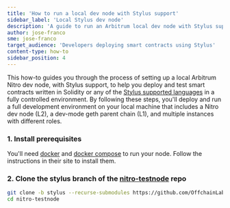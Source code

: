 ```yaml
---
title: 'How to run a local dev node with Stylus support'
sidebar_label: 'Local Stylus dev node'
description: 'A guide to run an Arbitrum local dev node with Stylus support on your local machine'
author: jose-franco
sme: jose-franco
target_audience: 'Developers deploying smart contracts using Stylus'
content-type: how-to
sidebar_position: 4
---
```



<PublicPreviewBannerPartial />

This how-to guides you through the process of setting up a local Arbitrum Nitro dev node, with Stylus support, to help you deploy and test smart contracts written in Solidity or any of the [Stylus supported languages](/stylus/stylus-gentle-introduction.md#in-a-nutshell) in a fully controlled environment. By following these steps, you'll deploy and run a full development environment on your local machine that includes a Nitro dev node (L2), a dev-mode geth parent chain (L1), and multiple instances with different roles.

### 1. Install prerequisites

You'll need [docker](https://docs.docker.com/get-docker/) and [docker compose](https://docs.docker.com/compose/) to run your node. Follow the instructions in their site to install them.

### 2. Clone the stylus branch of the [nitro-testnode](https://github.com/OffchainLabs/nitro-testnode) repo

```bash
git clone -b stylus --recurse-submodules https://github.com/OffchainLabs/nitro-testnode.git
cd nitro-testnode
```


<LocalDevNodeSetupInstructions />
